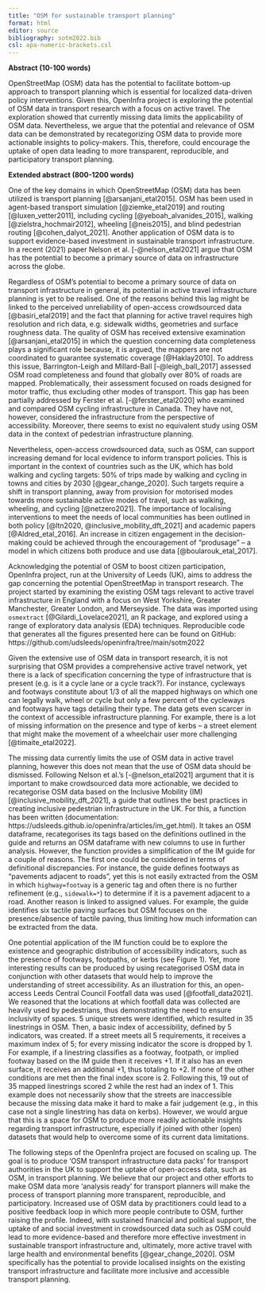 ```yaml
---
title: "OSM for sustainable transport planning"
format: html
editor: source
bibliography: sotm2022.bib
csl: apa-numeric-brackets.csl
---
```

**Abstract (10-100 words)**

OpenStreetMap (OSM) data has the potential to facilitate bottom-up approach to transport planning which is essential for localized data-driven policy interventions. Given this, OpenInfra project is exploring the potential of OSM data in transport research with a focus on active travel. The exploration showed that currently missing data limits the applicability of OSM data. Nevertheless, we argue that the potential and relevance of OSM data can be demonstrated by recategorizing OSM data to provide more actionable insights to policy-makers. This, therefore, could encourage the uptake of open data leading to more transparent, reproducible, and participatory transport planning. 

**Extended abstract (800-1200 words)**

One of the key domains in which OpenStreetMap (OSM) data has been utilized is transport planning [@arsanjani_etal2015]. OSM has been used in agent-based transport simulation [@ziemke_etal2019] and routing [@luxen_vetter2011], including cycling [@yeboah_alvanides_2015], walking [@zielstra_hochmair2012], wheeling [@neis2015], and blind pedestrian routing [@cohen_dalyot_2021]. Another application of OSM data is to support evidence-based investment in sustainable transport infrastructure. In a recent (2021) paper Nelson et al. [-@nelson_etal2021] argue that OSM has the potential to become a primary source of data on infrastructure across the globe. 

Regardless of OSM’s potential to become a primary source of data on transport infrastructure in general, its potential in active travel infrastructure planning is yet to be realised. One of the reasons behind this lag might be linked to the perceived unreliability of open-access crowdsourced data [@basiri_etal2019] and the fact that planning for active travel requires high resolution and rich data, e.g. sidewalk widths, geometries and surface roughness data. The quality of OSM has received extensive examination [@arsanjani_etal2015] in which the question concerning data completeness plays a significant role because, it is argued, the mappers are not coordinated to guarantee systematic coverage [@Haklay2010]. To address this issue, Barrington-Leigh and Millard-Ball [-@leigh_ball_2017] assessed OSM road completeness and found that globally over 80% of roads are mapped. Problematically, their assessment focused on roads designed for motor traffic, thus excluding other modes of transport. This gap has been partially addressed by Ferster et al. [-@ferster_etal2020] who examined and compared OSM cycling infrastructure in Canada. They have not, however, considered the infrastructure from the perspective of accessibility. Moreover, there seems to exist no equivalent study using OSM data in the context of pedestrian infrastructure planning. 

Nevertheless, open-access crowdsourced data, such as OSM, can support increasing demand for local evidence to inform transport policies. This is important in the context of countries such as the UK, which has bold walking and cycling targets: 50% of trips made by walking and cycling in towns and cities by 2030 [@gear_change_2020]. Such targets require a shift in transport planning, away from provision for motorised modes towards more sustainable active modes of travel, such as walking, wheeling, and cycling [@netzero2021]. The importance of localising interventions to meet the needs of local communities has been outlined in both policy [@ltn2020, @inclusive_mobility_dft_2021] and academic papers [@Aldred_etal_2016]. An increase in citizen engagement in the decision-making could be achieved through the encouragement of "produsage" -- a model in which citizens both produce and use data [@boularouk_etal_2017]. 

Acknowledging the potential of OSM to boost citizen participation, OpenInfra project, run at the University of Leeds (UK), aims to address the gap concerning the potential OpenStreetMap in transport research. The project started by examining the existing OSM tags relevant to active travel infrastructure in England with a focus on West Yorkshire, Greater Manchester, Greater London, and Merseyside. The data was imported using `osmextract` [@Gilardi_Lovelace2021], an R package, and explored using a range of exploratory data analysis (EDA) techniques. Reproducible code that generates all the figures presented here can be found on GitHub: https://github.com/udsleeds/openinfra/tree/main/sotm2022

Given the extensive use of OSM data in transport research, it is not surprising that OSM provides a comprehensive active travel network, yet there is a lack of specification concerning the type of infrastructure that is present (e.g. is it a cycle lane or a cycle track?). For instance, cycleways and footways constitute about 1/3 of all the mapped highways on which one can legally walk, wheel or cycle but only a few percent of the cycleways and footways have tags detailing their type. The data gets even scarcer in the context of accessible infrastructure planning. For example, there is a lot of missing information on the presence and type of kerbs -- a street element that might make the movement of a wheelchair user more challenging [@timaite_etal2022]. 

The missing data currently limits the use of OSM data in active travel planning, however this does not mean that the use of OSM data should be dismissed. Following Nelson et al.'s [-@nelson_etal2021] argument that it is important to make crowdsourced data more actionable, we decided to recategorise OSM data based on the Inclusive Mobility (IM) [@inclusive_mobility_dft_2021], a guide that outlines the best practices in creating inclusive pedestrian infrastructure in the UK. For this, a function has been written (documentation: https://udsleeds.github.io/openinfra/articles/im_get.html). It takes an OSM dataframe, recategorises its tags based on the definitions outlined in the guide and returns an OSM dataframe with new columns to use in further analysis. However, the function provides a simplification of the IM guide for a couple of reasons. The first one could be considered in terms of definitional discrepancies. For instance, the guide defines footways as "pavements adjacent to roads", yet this is not easily extracted from the OSM in which `highway=footway` is a generic tag and often there is no further refinement (e.g., `sidewalk=*`) to determine if it is a pavement adjacent to a road. Another reason is linked to assigned values. For example, the guide identifies six tactile paving surfaces but OSM focuses on the presence/absence of tactile paving, thus limiting how much information can be extracted from the data. 

One potential application of the IM function could be to explore the existence and geographic distribution of accessibility indicators, such as the presence of footways, footpaths, or kerbs (see Figure 1). Yet, more interesting results can be produced by using recategorised OSM data in conjunction with other datasets that would help to improve the understanding of street accessibility. As an illustration for this, an open-access Leeds Central Council Footfall data was used [@footfall_data2021]. We reasoned that the locations at which footfall data was collected are heavily used by pedestrians, thus demonstrating the need to ensure inclusivity of spaces. 5 unique streets were identified, which resulted in 35 linestrings in OSM. Then, a basic index of accessibility, defined by 5 indicators, was created. If a street meets all 5 requirements, it receives a maximum index of 5; for every missing indicator the score is dropped by 1. For example, if a linestring classifies as a footway, footpath, or implied footway based on the IM guide then it receives +1. If it also has an even surface, it receives an additional +1, thus totaling to +2. If none of the other conditions are met then the final index score is 2. Following this, 19 out of 35 mapped linestrings scored 2 while the rest had an index of 1. This example does not necessarily show that the streets are inaccessible because the missing data make it hard to make a fair judgement (e.g., in this case not a single linestring has data on kerbs). However, we would argue that this is a space for OSM to produce more readily actionable insights regarding transport infrastructure, especially if joined with other (open) datasets that would help to overcome some of its current data limitations. 

The following steps of the OpenInfra project are focused on scaling up. The goal is to produce ‘OSM transport infrastructure data packs’ for transport authorities in the UK to support the uptake of open-access data, such as OSM, in transport planning. We believe that our project and other efforts to make OSM data more ‘analysis ready’ for transport planners will make the process of transport planning more transparent, reproducible, and participatory. Increased use of OSM data by practitioners could lead to a positive feedback loop in which more people contribute to OSM, further raising the profile. Indeed, with sustained financial and political support, the uptake of and social investment in crowdsourced data such as OSM could lead to more evidence-based and therefore more effective investment in sustainable transport infrastructure and, ultimately, more active travel with large health and environmental benefits [@gear_change_2020]. OSM specifically has the potential to provide localised insights on the existing transport infrastructure and facilitate more inclusive and accessible transport planning.







